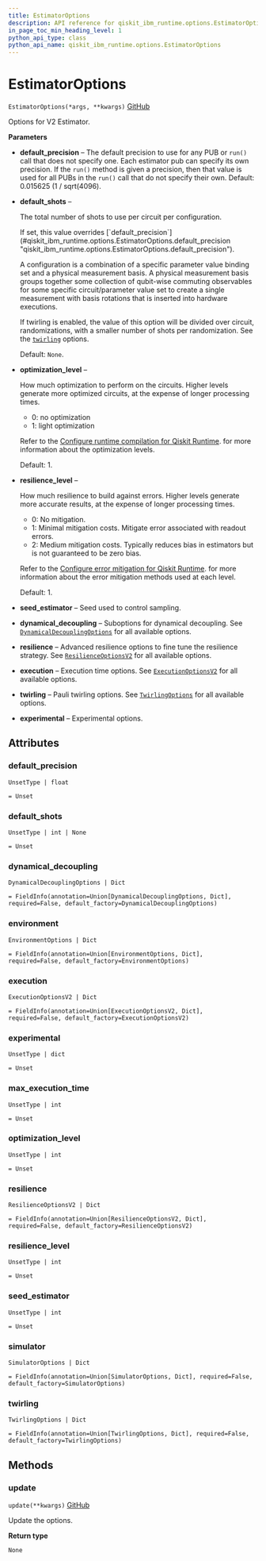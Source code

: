 ```yaml
---
title: EstimatorOptions
description: API reference for qiskit_ibm_runtime.options.EstimatorOptions
in_page_toc_min_heading_level: 1
python_api_type: class
python_api_name: qiskit_ibm_runtime.options.EstimatorOptions
---
```


# EstimatorOptions

<span id="qiskit_ibm_runtime.options.EstimatorOptions" />

`EstimatorOptions(*args, **kwargs)` [GitHub](https://github.com/Qiskit/qiskit-ibm-runtime/tree/main/qiskit_ibm_runtime/options/estimator_options.py#L35-L125 "view source code")

Options for V2 Estimator.

**Parameters**

*   **default\_precision** – The default precision to use for any PUB or `run()` call that does not specify one. Each estimator pub can specify its own precision. If the `run()` method is given a precision, then that value is used for all PUBs in the `run()` call that do not specify their own. Default: 0.015625 (1 / sqrt(4096).

*   **default\_shots** –

    The total number of shots to use per circuit per configuration.

    <Admonition title="Note" type="note">
      If set, this value overrides [`default_precision`](#qiskit_ibm_runtime.options.EstimatorOptions.default_precision "qiskit_ibm_runtime.options.EstimatorOptions.default_precision").
    </Admonition>

    A configuration is a combination of a specific parameter value binding set and a physical measurement basis. A physical measurement basis groups together some collection of qubit-wise commuting observables for some specific circuit/parameter value set to create a single measurement with basis rotations that is inserted into hardware executions.

    If twirling is enabled, the value of this option will be divided over circuit, randomizations, with a smaller number of shots per randomization. See the [`twirling`](#qiskit_ibm_runtime.options.EstimatorOptions.twirling "qiskit_ibm_runtime.options.EstimatorOptions.twirling") options.

    Default: `None`.

*   **optimization\_level** –

    How much optimization to perform on the circuits. Higher levels generate more optimized circuits, at the expense of longer processing times.

    *   0: no optimization
    *   1: light optimization

    Refer to the [Configure runtime compilation for Qiskit Runtime](/run/configure-runtime-compilation). for more information about the optimization levels.

    Default: 1.

*   **resilience\_level** –

    How much resilience to build against errors. Higher levels generate more accurate results, at the expense of longer processing times.

    *   0: No mitigation.
    *   1: Minimal mitigation costs. Mitigate error associated with readout errors.
    *   2: Medium mitigation costs. Typically reduces bias in estimators but is not guaranteed to be zero bias.

    Refer to the [Configure error mitigation for Qiskit Runtime](/run/configure-error-mitigation). for more information about the error mitigation methods used at each level.

    Default: 1.

*   **seed\_estimator** – Seed used to control sampling.

*   **dynamical\_decoupling** – Suboptions for dynamical decoupling. See [`DynamicalDecouplingOptions`](qiskit_ibm_runtime.options.DynamicalDecouplingOptions "qiskit_ibm_runtime.options.DynamicalDecouplingOptions") for all available options.

*   **resilience** – Advanced resilience options to fine tune the resilience strategy. See [`ResilienceOptionsV2`](qiskit_ibm_runtime.options.ResilienceOptionsV2 "qiskit_ibm_runtime.options.ResilienceOptionsV2") for all available options.

*   **execution** – Execution time options. See [`ExecutionOptionsV2`](qiskit_ibm_runtime.options.ExecutionOptionsV2 "qiskit_ibm_runtime.options.ExecutionOptionsV2") for all available options.

*   **twirling** – Pauli twirling options. See [`TwirlingOptions`](qiskit_ibm_runtime.options.TwirlingOptions "qiskit_ibm_runtime.options.TwirlingOptions") for all available options.

*   **experimental** – Experimental options.

## Attributes

<span id="qiskit_ibm_runtime.options.EstimatorOptions.default_precision" />

### default\_precision

`UnsetType | float`

`= Unset`

<span id="qiskit_ibm_runtime.options.EstimatorOptions.default_shots" />

### default\_shots

`UnsetType | int | None`

`= Unset`

<span id="qiskit_ibm_runtime.options.EstimatorOptions.dynamical_decoupling" />

### dynamical\_decoupling

`DynamicalDecouplingOptions | Dict`

`= FieldInfo(annotation=Union[DynamicalDecouplingOptions, Dict], required=False, default_factory=DynamicalDecouplingOptions)`

<span id="qiskit_ibm_runtime.options.EstimatorOptions.environment" />

### environment

`EnvironmentOptions | Dict`

`= FieldInfo(annotation=Union[EnvironmentOptions, Dict], required=False, default_factory=EnvironmentOptions)`

<span id="qiskit_ibm_runtime.options.EstimatorOptions.execution" />

### execution

`ExecutionOptionsV2 | Dict`

`= FieldInfo(annotation=Union[ExecutionOptionsV2, Dict], required=False, default_factory=ExecutionOptionsV2)`

<span id="qiskit_ibm_runtime.options.EstimatorOptions.experimental" />

### experimental

`UnsetType | dict`

`= Unset`

<span id="qiskit_ibm_runtime.options.EstimatorOptions.max_execution_time" />

### max\_execution\_time

`UnsetType | int`

`= Unset`

<span id="qiskit_ibm_runtime.options.EstimatorOptions.optimization_level" />

### optimization\_level

`UnsetType | int`

`= Unset`

<span id="qiskit_ibm_runtime.options.EstimatorOptions.resilience" />

### resilience

`ResilienceOptionsV2 | Dict`

`= FieldInfo(annotation=Union[ResilienceOptionsV2, Dict], required=False, default_factory=ResilienceOptionsV2)`

<span id="qiskit_ibm_runtime.options.EstimatorOptions.resilience_level" />

### resilience\_level

`UnsetType | int`

`= Unset`

<span id="qiskit_ibm_runtime.options.EstimatorOptions.seed_estimator" />

### seed\_estimator

`UnsetType | int`

`= Unset`

<span id="qiskit_ibm_runtime.options.EstimatorOptions.simulator" />

### simulator

`SimulatorOptions | Dict`

`= FieldInfo(annotation=Union[SimulatorOptions, Dict], required=False, default_factory=SimulatorOptions)`

<span id="qiskit_ibm_runtime.options.EstimatorOptions.twirling" />

### twirling

`TwirlingOptions | Dict`

`= FieldInfo(annotation=Union[TwirlingOptions, Dict], required=False, default_factory=TwirlingOptions)`

## Methods

### update

<span id="qiskit_ibm_runtime.options.EstimatorOptions.update" />

`update(**kwargs)` [GitHub](https://github.com/Qiskit/qiskit-ibm-runtime/tree/main/qiskit_ibm_runtime/options/options.py#L106-L111 "view source code")

Update the options.

**Return type**

`None`

